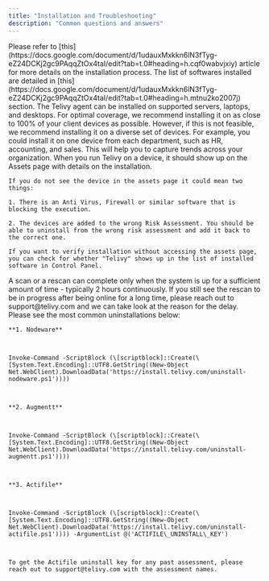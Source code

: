 ```yaml
---
title: "Installation and Troubleshooting"
description: "Common questions and answers"
---
```


<AccordionGroup>
  <Accordion title="How Do I Start The Installation Process For A Risk Assessment?">
    Please refer to [this](https://docs.google.com/document/d/1udauxMxkkn6lN3fTyg-eZ24DCKj2gc9PAqqZtOx4taI/edit?tab=t.0#heading=h.cqf0wabvjxiy) article for more details on the installation process.
  </Accordion>

  <Accordion title="What Software(s) Do You Install For The Risk Assessment?">
    The list of softwares installed are detailed in [this](https://docs.google.com/document/d/1udauxMxkkn6lN3fTyg-eZ24DCKj2gc9PAqqZtOx4taI/edit?tab=t.0#heading=h.mtnu2ko2007j) section.
  </Accordion>

  <Accordion title="On What Devices Should I Install Telivy?">
    The Telivy agent can be installed on supported servers, laptops, and desktops. For optimal coverage, we recommend installing it on as close to 100% of your client devices as possible. However, if this is not feasible, we recommend installing it on a diverse set of devices. For example, you could install it on one device from each department, such as HR, accounting, and sales. This will help you to capture trends across your organization.
  </Accordion>

  <Accordion title="How Do I Verify That Telivy Has Successfully Run On A Device?">
    When you run Telivy on a device, it should show up on the Assets page with details on the installation.

    If you do not see the device in the assets page it could mean two things:

    1. There is an Anti Virus, Firewall or similar software that is blocking the execution.

    2. The devices are added to the wrong Risk Assessment. You should be able to uninstall from the wrong risk assessment and add it back to the correct one.

    If you want to verify installation without accessing the assets page, you can check for whether "Telivy" shows up in the list of installed software in Control Panel.
  </Accordion>

  <Accordion title="Why Is My Asset Scan/Rescan Taking A Long Time?">
    A scan or a rescan can complete only when the system is up for a sufficient amount of time - typically 2 hours continuously. If you still see the rescan to be in progress after being online for a long time, please reach out to support@telivy.com and we can take look at the reason for the delay.
  </Accordion>

  <Accordion title="With Telivy's Latest Agent Incorporating Everything In House, How Do I Uninstall Older, Third Party Installations?">
    Please see the most common uninstallations below:



    **1. Nodeware**



    Invoke-Command -ScriptBlock (\[scriptblock]::Create(\[System.Text.Encoding]::UTF8.GetString((New-Object Net.WebClient).DownloadData('https://install.telivy.com/uninstall-nodeware.ps1'))))



    **2. Augmentt**



    Invoke-Command -ScriptBlock (\[scriptblock]::Create(\[System.Text.Encoding]::UTF8.GetString((New-Object Net.WebClient).DownloadData('https://install.telivy.com/uninstall-augmentt.ps1'))))



    **3. Actifile**



    Invoke-Command -ScriptBlock (\[scriptblock]::Create(\[System.Text.Encoding]::UTF8.GetString((New-Object Net.WebClient).DownloadData('https://install.telivy.com/uninstall-actifile.ps1')))) -ArgumentList @('ACTIFILE\_UNINSTALL\_KEY')



    To get the Actifile uninstall key for any past assessment, please reach out to support@telivy.com with the assessment names.
  </Accordion>
</AccordionGroup>